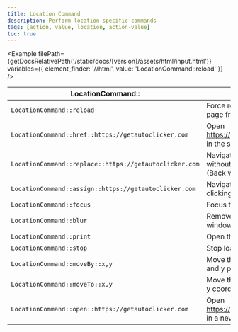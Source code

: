 ```yaml
---
title: Location Command
description: Perform location specific commands
tags: [action, value, location, action-value]
toc: true
---
```



<Example
  filePath={getDocsRelativePath('/static/docs/[version]/assets/html/input.html')}
  variables={{
    element_finder: '//html',
    value: 'LocationCommand::reload'
  }}
/>

<BsTable>

| **LocationCommand::**                                  | **Description**                                                        |
| ------------------------------------------------------ | ---------------------------------------------------------------------- |
| `LocationCommand::reload`                              | Force reload the current page from the server.                         |
| `LocationCommand::href::https://getautoclicker.com`    | Open https://getautoclicker.com in the same tab.                       |
| `LocationCommand::replace::https://getautoclicker.com` | Navigate to the page without keeping history (Back won’t return here). |
| `LocationCommand::assign::https://getautoclicker.com`  | Navigate to the page (like clicking a link).                           |
| `LocationCommand::focus`                               | Focus the window/page.                                                 |
| `LocationCommand::blur`                                | Remove focus from the window/page.                                     |
| `LocationCommand::print`                               | Open the print dialog.                                                 |
| `LocationCommand::stop`                                | Stop loading the page.                                                 |
| `LocationCommand::moveBy::x,y`                         | Move the window by x and y pixels.                                     |
| `LocationCommand::moveTo::x,y`                         | Move the window to x and y coordinates.                                |
| `LocationCommand::open::https://getautoclicker.com`    | Open https://getautoclicker.com in a new tab.                          |

</BsTable>
